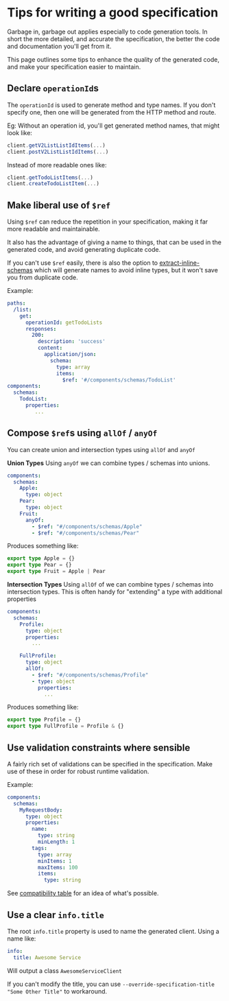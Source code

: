 # Tips for writing a good specification

Garbage in, garbage out applies especially to code generation tools. In short the more detailed, and accurate the
specification, the better the code and documentation you'll get from it.

This page outlines some tips to enhance the quality of the generated code, and make your specification easier to maintain.

## Declare `operationId`s

The `operationId` is used to generate method and type names. If you don't specify one,
then one will be generated from the HTTP method and route.

Eg:
Without an operation id, you'll get generated method names, that might look like:
```typescript
client.getV2ListListIdItems(...)
client.postV2ListListIdItems(...)
```

Instead of more readable ones like:
```typescript
client.getTodoListItems(...)
client.createTodoListItem(...)
```

## Make liberal use of `$ref`

Using `$ref` can reduce the repetition in your specification, making it far more readable
and maintainable.

It also has the advantage of giving a name to things, that can be used in the generated code,
and avoid generating duplicate code.

If you can't use `$ref` easily, there is also the option to [extract-inline-schemas](./concepts/extract-inline-schemas)
which will generate names to avoid inline types, but it won't save you from duplicate code.

Example:
```yaml
paths:
  /list:
    get:
      operationId: getTodoLists
      responses:
        200:
          description: 'success'
          content:
            application/json:
              schema:
                type: array
                items:
                  $ref: '#/components/schemas/TodoList'
components:
  schemas:
    TodoList:
      properties:
         ...
```

## Compose `$ref`s using `allOf` / `anyOf`
You can create union and intersection types using `allOf` and `anyOf`

**Union Types**
Using `anyOf` we can combine types / schemas into unions.
```yaml
components:
  schemas:
    Apple:
      type: object
    Pear:
      type: object
    Fruit:
      anyOf:
        - $ref: "#/components/schemas/Apple"
        - $ref: "#/components/schemas/Pear"
```
Produces something like:
```typescript
export type Apple = {}
export type Pear = {}
export type Fruit = Apple | Pear
````

**Intersection Types**
Using `allOf` of we can combine types / schemas into intersection types. This is often
handy for "extending" a type with additional properties
```yaml
components:
  schemas:
    Profile:
      type: object
      properties:
        ...

    FullProfile:
      type: object
      allOf:
        - $ref: "#/components/schemas/Profile"
        - type: object
          properties:
            ...
```
Produces something like:
```typescript
export type Profile = {}
export type FullProfile = Profile & {}
````

## Use validation constraints where sensible

A fairly rich set of validations can be specified in the specification. Make use of these in order
for robust runtime validation.

Example:
```yaml
components:
  schemas:
    MyRequestBody:
      type: object
      properties:
        name:
          type: string
          minLength: 1
        tags:
          type: array
          minItems: 1
          maxItems: 100
          items:
            type: string
```

See [compatibility table](../overview/compatibility#schema-object) for an idea of what's possible.

## Use a clear `info.title`

The root `info.title` property is used to name the generated client. Using a name like:
```yaml
info:
  title: Awesome Service
```

Will output a class `AwesomeServiceClient`

If you can't modify the title, you can use `--override-specification-title "Some Other Title"`
to workaround.

